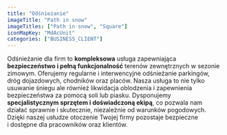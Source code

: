 ```yaml
---
title: "Odśnieżanie"
imageTitle: "Path in snow"
imageTitles: ["Path in snow", "Square"]
iconMapKey: "MdAcUnit"
categories: ["BUSINESS_CLIENT"]
---
```


Odśnieżanie dla firm to **kompleksowa** usługa zapewniająca **bezpieczeństwo i&nbsp;pełną funkcjonalność** terenów zewnętrznych w&nbsp;sezonie zimowym. Oferujemy regularne i&nbsp;interwencyjne odśnieżanie parkingów, dróg dojazdowych, chodników oraz placów. Nasza usługa to nie tylko usuwanie śniegu ale również likwidacja oblodzenia i&nbsp;zapewnienia bezpieczeństwa za pomocą soli lub piasku. Dysponujemy **specjalistycznym sprzętem i&nbsp;doświadczoną ekipą**, co pozwala nam działać sprawnie i&nbsp;skutecznie, niezależnie od warunków pogodowych. Dzięki naszej usłudze otoczenie Twojej firmy pozostaje bezpieczne i&nbsp;dostępne dla pracowników oraz klientów.
